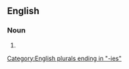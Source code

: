 ==English==
{{wikipedia}}

===Noun===
{{head|en|noun form}}

# {{plural of|en|fatality}}

[[Category:English plurals ending in "-ies"]]